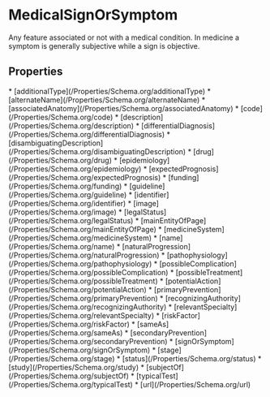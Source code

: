   
# MedicalSignOrSymptom

Any feature associated or not with a medical condition. In medicine a symptom is generally subjective while a sign is objective.

## Properties

<Grid>
* [additionalType](/Properties/Schema.org/additionalType)
* [alternateName](/Properties/Schema.org/alternateName)
* [associatedAnatomy](/Properties/Schema.org/associatedAnatomy)
* [code](/Properties/Schema.org/code)
* [description](/Properties/Schema.org/description)
* [differentialDiagnosis](/Properties/Schema.org/differentialDiagnosis)
* [disambiguatingDescription](/Properties/Schema.org/disambiguatingDescription)
* [drug](/Properties/Schema.org/drug)
* [epidemiology](/Properties/Schema.org/epidemiology)
* [expectedPrognosis](/Properties/Schema.org/expectedPrognosis)
* [funding](/Properties/Schema.org/funding)
* [guideline](/Properties/Schema.org/guideline)
* [identifier](/Properties/Schema.org/identifier)
* [image](/Properties/Schema.org/image)
* [legalStatus](/Properties/Schema.org/legalStatus)
* [mainEntityOfPage](/Properties/Schema.org/mainEntityOfPage)
* [medicineSystem](/Properties/Schema.org/medicineSystem)
* [name](/Properties/Schema.org/name)
* [naturalProgression](/Properties/Schema.org/naturalProgression)
* [pathophysiology](/Properties/Schema.org/pathophysiology)
* [possibleComplication](/Properties/Schema.org/possibleComplication)
* [possibleTreatment](/Properties/Schema.org/possibleTreatment)
* [potentialAction](/Properties/Schema.org/potentialAction)
* [primaryPrevention](/Properties/Schema.org/primaryPrevention)
* [recognizingAuthority](/Properties/Schema.org/recognizingAuthority)
* [relevantSpecialty](/Properties/Schema.org/relevantSpecialty)
* [riskFactor](/Properties/Schema.org/riskFactor)
* [sameAs](/Properties/Schema.org/sameAs)
* [secondaryPrevention](/Properties/Schema.org/secondaryPrevention)
* [signOrSymptom](/Properties/Schema.org/signOrSymptom)
* [stage](/Properties/Schema.org/stage)
* [status](/Properties/Schema.org/status)
* [study](/Properties/Schema.org/study)
* [subjectOf](/Properties/Schema.org/subjectOf)
* [typicalTest](/Properties/Schema.org/typicalTest)
* [url](/Properties/Schema.org/url)
</Grid>

